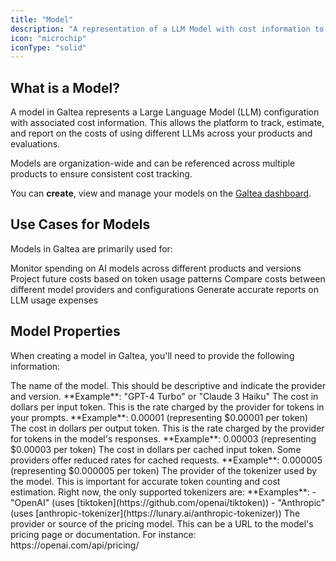 ```yaml
---
title: "Model"
description: "A representation of a LLM Model with cost information to calculate cost estimations"
icon: "microchip"
iconType: "solid"
---
```


## What is a Model?

A model in Galtea represents a Large Language Model (LLM) configuration with associated cost information. This allows the platform to track, estimate, and report on the costs of using different LLMs across your products and evaluations.

<Info>
  Models are organization-wide and can be referenced across multiple products to ensure consistent cost tracking.
</Info>

You can **create**, view and manage your models on the [Galtea dashboard](https://platform.galtea.ai/).

## Use Cases for Models

Models in Galtea are primarily used for:

<CardGroup cols={2}>
  <Card title="Cost Tracking" icon="money-bill-trend-up">
    Monitor spending on AI models across different products and versions
  </Card>
  <Card title="Budget Planning" icon="chart-line">
    Project future costs based on token usage patterns
  </Card>
  <Card title="Cost Optimization" icon="sliders">
    Compare costs between different model providers and configurations
  </Card>
  <Card title="Financial Reporting" icon="file-invoice-dollar">
    Generate accurate reports on LLM usage expenses
  </Card>
</CardGroup>

## Model Properties

When creating a model in Galtea, you'll need to provide the following information:

<ResponseField name="Name" type="Text" required>
  The name of the model. This should be descriptive and indicate the provider and version.
  **Example**: "GPT-4 Turbo" or "Claude 3 Haiku"
</ResponseField>

<ResponseField name="Cost per Input Token" type="Number">
  The cost in dollars per input token. This is the rate charged by the provider for tokens in your prompts.
  **Example**: 0.00001 (representing $0.00001 per token)
</ResponseField>

<ResponseField name="Cost per Output Token" type="Number">
  The cost in dollars per output token. This is the rate charged by the provider for tokens in the model's responses.
  **Example**: 0.00003 (representing $0.00003 per token)
</ResponseField>

<ResponseField name="Cost per Cache Read Input Token" type="Number">
  The cost in dollars per cached input token. Some providers offer reduced rates for cached requests.
  **Example**: 0.000005 (representing $0.000005 per token)
</ResponseField>

<ResponseField name="Tokenizer Provider" type="Text">
  The provider of the tokenizer used by the model. This is important for accurate token counting and cost estimation.
  Right now, the only supported tokenizers are:
  **Examples**: 
  - "OpenAI" (uses [tiktoken](https://github.com/openai/tiktoken))
  - "Anthropic" (uses [anthropic-tokenizer](https://lunary.ai/anthropic-tokenizer))
</ResponseField>

<ResponseField name="Source" type="Text">
  The provider or source of the pricing model. This can be a URL to the model's pricing page or documentation.
  For instance: https://openai.com/api/pricing/
</ResponseField>